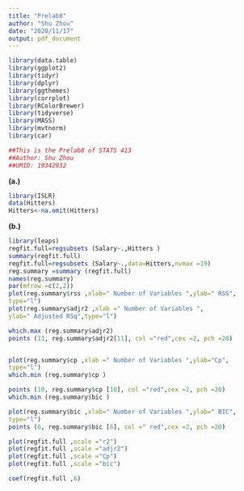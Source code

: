 ```yaml
---
title: "Prelab8"
author: "Shu Zhou"
date: "2020/11/17"
output: pdf_document
---
```


```r
library(data.table)
library(ggplot2)
library(tidyr)
library(dplyr)
library(ggthemes)
library(corrplot)
library(RColorBrewer)
library(tidyverse)
library(MASS)
library(mvtnorm)
library(car)
```


```r
##This is the Prelab8 of STATS 413
##Author: Shu Zhou
##UMID: 19342932
```

__(a.)__
```r
library(ISLR)
data(Hitters)
Hitters<-na.omit(Hitters)
```



__(b.)__
```r
library(leaps)
regfit.full=regsubsets (Salary~.,Hitters )
summary(regfit.full)
regfit.full=regsubsets (Salary~.,data=Hitters,nvmax =19)
reg.summary =summary (regfit.full)
names(reg.summary)
par(mfrow =c(2,2))
plot(reg.summary$rss ,xlab=" Number of Variables ",ylab=" RSS",
type="l")
plot(reg.summary$adjr2 ,xlab =" Number of Variables ",
ylab=" Adjusted RSq",type="l")

which.max (reg.summary$adjr2)
points (11, reg.summary$adjr2[11], col ="red",cex =2, pch =20)


plot(reg.summary$cp ,xlab =" Number of Variables ",ylab="Cp",
type="l")
which.min (reg.summary$cp )

points (10, reg.summary$cp [10], col ="red",cex =2, pch =20)
which.min (reg.summary$bic )

plot(reg.summary$bic ,xlab=" Number of Variables ",ylab=" BIC",
type="l")
points (6, reg.summary$bic [6], col =" red",cex =2, pch =20)

plot(regfit.full ,scale ="r2")
plot(regfit.full ,scale ="adjr2")
plot(regfit.full ,scale ="Cp")
plot(regfit.full ,scale ="bic")

coef(regfit.full ,6)
```

